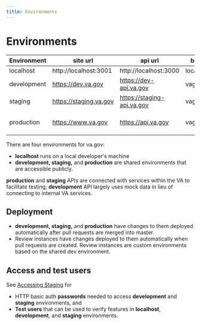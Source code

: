 ```yaml
---
title: Environments
---
```


# Environments

| Environment | site url | api url | buildtype | NODE_ENV | Deployments |
| ----------- | -------- | ------------ | --------- | -------- | ----------- |
| localhost | http://localhost:3001 | http://localhost:3000 | localhost | | |
| development | https://dev.va.gov | https://dev-api.va.gov | vagovdev | | After a merge to master |
| staging | https://staging.va.gov | https://staging-api.va.gov | vagovstaging | production | After a merge to master |
| production | https://www.va.gov | https://api.va.gov | vagovprod | production | Daily, Monday - Friday |

There are four environments for va.gov:
- **localhost** runs on a local developer's machine
- **development, staging,** and **production** are shared environments that are accessible publicly.

**production** and **staging** APIs are connected with services within the VA to facilitate testing; **development** API largely uses mock data in lieu of connecting to internal VA services.

## Deployment

- **development, staging,** and **production** have changes to them deployed automatically after pull requests are merged into master.
- Review instances have changes deployed to them automatically when pull requests are created. Review instances are custom environments based on the shared dev environment.

## Access and test users

See [Accessing Staging](https://github.com/department-of-veterans-affairs/vets.gov-team/blob/master/Work%20Practices/Accessing-Staging.md) for

- HTTP basic auth **passwords** needed to access **development** and **staging** environments, and
- **Test users** that can be used to verify features in **localhost**, **development**, and **staging** environments.

